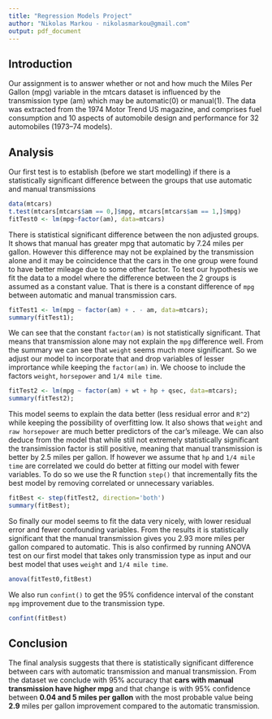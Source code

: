 ```yaml
---
title: "Regression Models Project"
author: "Nikolas Markou - nikolasmarkou@gmail.com"
output: pdf_document
---
```

## Introduction
Our assignment is to answer whether or not and how much the Miles Per Gallon (mpg) variable in the mtcars dataset is influenced by the transmission type (am) which may be automatic(0) or manual(1). 
The data was extracted from the 1974 Motor Trend US magazine, and comprises fuel consumption and 10 aspects of automobile design and performance for 32 automobiles (1973–74 models).

## Analysis

Our first test is to establish (before we start modelling) if there is a statistically significant difference between the groups that use automatic and manual transmissions
```r
data(mtcars)
t.test(mtcars[mtcars$am == 0,]$mpg, mtcars[mtcars$am == 1,]$mpg)
fitTest0 <- lm(mpg~factor(am), data=mtcars)
```
There is statistical significant difference between the non adjusted groups. It shows that manual has greater mpg
that automatic by 7.24 miles per gallon.
However this difference may not be explained by the transmission alone and it may be coincidence that the cars in the one group were found to have better mileage due to some other factor.
To test our hypothesis we fit the data to a model where the difference between the 2 groups is assumed as a constant value. That is there is a constant difference of `mpg` between automatic and manual transmission cars.
```r
fitTest1 <- lm(mpg ~ factor(am) + . - am, data=mtcars); 
summary(fitTest1);
```
We can see that the constant `factor(am)` is not statistically significant. That means that transmission alone may not explain the `mpg` difference well. From the summary we can see that `weight` seems much more significant. So we adjust our model to incorporate that and drop variables of lesser imprortance while keeping the `factor(am)` in. We choose to include the factors `weight`, `horsepower` and `1/4 mile time`.
```r
fitTest2 <- lm(mpg ~ factor(am) + wt + hp + qsec, data=mtcars); 
summary(fitTest2);
```
This model seems to explain the data better (less residual error and `R^2`) while keeping the possibility of overfitting low. It also shows that `weight` and `raw horsepower` are much better predictors of the car's mileage. We can also deduce from the model that while still not extremely statistically significant the transimission factor is still positive, meaning that manual transmission is better by 2.5 miles per gallon.
If however we assume that `hp` and `1/4 mile time` are correlated we could do better at fitting our model with fewer variables. To do so we use the R function `step()` that incrementally fits the best model by removing correlated or unnecessary variables.
```r
fitBest <- step(fitTest2, direction='both')
summary(fitBest);
```
So finally our model seems to fit the data very nicely, with lower residual error and fewer confounding variables. From the results it is statistically significant that the manual transmission gives you 2.93 more miles per gallon compared to automatic. This is also confirmed by running ANOVA test on our first model that takes only transmission type as input and our best model that uses `weight` and `1/4 mile time`.
```r
anova(fitTest0,fitBest)
```
We also run `confint()` to get the 95% confidence interval of the constant `mpg` improvement due to the transmission type.
```r
confint(fitBest)
```
## Conclusion
The final analysis suggests that there is statistically significant difference between cars with automatic transmission and manual transmission. 
From the dataset we conclude with 95% accuracy that **cars with manual transmission have higher mpg** and that change is with 95% confidence between **0.04 and 5 miles per gallon** with the most probable value being **2.9** miles per gallon improvement compared to the automatic transmission. 
